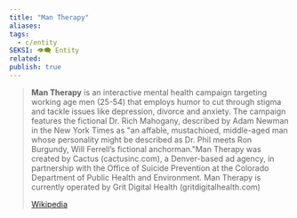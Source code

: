 ```yaml
---
title: "Man Therapy"
aliases: 
tags:
  - c/entity
SEKSI: 👁️‍🗨️ Entity
related:
publish: true
---
```


> **Man Therapy** is an interactive mental health campaign targeting working age men (25-54) that employs humor to cut through stigma and tackle issues like depression, divorce and anxiety. The campaign features the fictional Dr. Rich Mahogany, described by Adam Newman in the New York Times as "an affable, mustachioed, middle-aged man whose personality might be described as Dr. Phil meets Ron Burgundy, Will Ferrell’s fictional anchorman."Man Therapy was created by Cactus (cactusinc.com), a Denver-based ad agency, in partnership with the Office of Suicide Prevention at the Colorado Department of Public Health and Environment. Man Therapy is currently operated by Grit Digital Health (gritdigitalhealth.com)
>
> [Wikipedia](https://en.wikipedia.org/wiki/Man%20Therapy)
